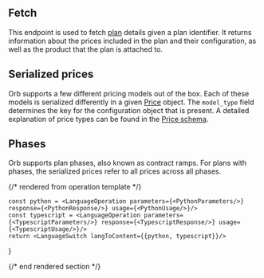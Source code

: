 ## Fetch

This endpoint is used to fetch [plan](../guides/concepts##plan-and-price) details given a plan identifier.
It returns information about the prices included in the plan and their configuration, as well as the product
that the plan is attached to.

## Serialized prices
Orb supports a few different pricing models out of the box.
Each of these models is serialized differently in a given [Price](../guides/concepts#plan-and-price) object.
The `model_type` field determines the key for the configuration object that is present. A detailed explanation of
price types can be found in the [Price schema](../guides/concepts#plan-and-price).

## Phases
Orb supports plan phases, also known as contract ramps. For plans with phases, the serialized prices refer to
all prices across all phases.

{/* rendered from operation template */}


    const python = <LanguageOperation parameters={<PythonParameters/>} response={<PythonResponse/>} usage={<PythonUsage/>}/>
    const typescript = <LanguageOperation parameters={<TypescriptParameters/>} response={<TypescriptResponse/>} usage={<TypescriptUsage/>}/>
    return <LanguageSwitch langToContent={{python, typescript}}/>
}

<Operation />

{/* end rendered section */}
